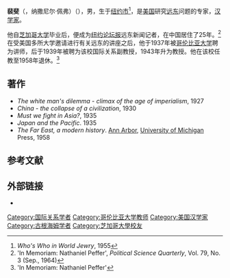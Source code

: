 '''裴斐'''（{{lang|en|Nathaniel Peffer}}，纳撒尼尔·佩弗）（{{bd|1890年|6月30日|1964年|4月12日}}），男，生于[[纽约市|纽约市]]<ref>''Who's Who in World Jewry'', 1955</ref>，是[[美国|美国]]研究[[远东|远东]]问题的专家，[[汉学家|汉学家]]。

他自[[芝加哥大学|芝加哥大学]]毕业后，便成为[[纽约论坛报|纽约论坛报]]远东新闻记者，在中国居住了25年。<ref>'In Memoriam: Nathaniel Peffer', ''Political Science Quarterly'', Vol. 79, No. 3 (Sep., 1964)</ref> 在受美国多所大学邀请进行有关远东的讲座之后，他于1937年被[[哥伦比亚大学|哥伦比亚大学]]聘为讲师，后于1939年被聘为该校国际关系副教授，1943年升为教授。他在该校任教至1958年退休。<ref>'In Memoriam: Nathaniel Peffer'</ref>

== 著作 ==
* ''The white man's dilemma - climax of the age of imperialism'', 1927
* ''China - the collapse of a civilization'', 1930
* ''Must we fight in Asia?'', 1935
* ''Japan and the Pacific''. 1935
* ''The Far East, a modern history''. [[Ann_Arbor|Ann Arbor]], [[University_of_Michigan|University of Michigan]] Press, 1958

==参考文献==
{{Reflist}}

==外部链接==
*{{worldcat id|lccn-nr91-18404}}

{{Authority control}}
{{DEFAULTSORT:Peffer, Nathaniel}}

[[Category:国际关系学者|Category:国际关系学者]]
[[Category:哥伦比亚大学教师|Category:哥伦比亚大学教师]]
[[Category:美国汉学家|Category:美国汉学家]]
[[Category:古根海姆学者|Category:古根海姆学者]]
[[Category:芝加哥大學校友|Category:芝加哥大學校友]]